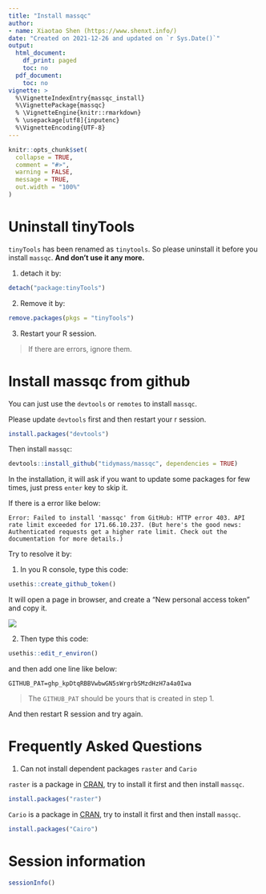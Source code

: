 ```yaml
---
title: "Install massqc"
author:
- name: Xiaotao Shen (https://www.shenxt.info/)
date: "Created on 2021-12-26 and updated on `r Sys.Date()`"
output:
  html_document:
    df_print: paged
    toc: no
  pdf_document:
    toc: no
vignette: >
  %\VignetteIndexEntry{massqc_install}
  %\VignettePackage{massqc}
  % \VignetteEngine{knitr::rmarkdown}
  % \usepackage[utf8]{inputenc}
  %\VignetteEncoding{UTF-8}
---
```


```r
knitr::opts_chunk$set(
  collapse = TRUE,
  comment = "#>",
  warning = FALSE,
  message = TRUE,
  out.width = "100%"
)
```

# **Uninstall tinyTools**

`tinyTools` has been renamed as `tinytools`. So please uninstall it before you install `massqc`. **And don't use it any more.**

1. detach it by:

```r
detach("package:tinyTools")
```

2. Remove it by:

```r
remove.packages(pkgs = "tinyTools")
```

3. Restart your R session. 

> If there are errors, ignore them.

# **Install massqc from github**

You can just use the `devtools` or `remotes` to install `massqc`. 

Please update `devtools` first and then restart your r session.

```r
install.packages("devtools")
```

Then install `massqc`:

```r
devtools::install_github("tidymass/massqc", dependencies = TRUE)
```

In the installation, it will ask if you want to update some packages for few times, just press `enter` key to skip it.

If there is a error like below:

```
Error: Failed to install 'massqc' from GitHub: HTTP error 403. API rate limit exceeded for 171.66.10.237. (But here's the good news: Authenticated requests get a higher rate limit. Check out the documentation for more details.)
```

Try to resolve it by:

1. In you R console, type this code:

```r
usethis::create_github_token()
```

It will open a page in browser, and create a "New personal access token" and copy it.

![](../man/figures/Screen Shot 2021-12-24 at 9.28.18 PM.png)

2. Then type this code:

```r
usethis::edit_r_environ()
```

and then add one line like below:

```
GITHUB_PAT=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
```
> The `GITHUB_PAT` should be yours that is created in step 1.

And then restart R session and try again.

# **Frequently Asked Questions**

1. Can not install dependent packages `raster` and `Cario`

`raster` is a package in [CRAN](https://cran.r-project.org/web/packages/raster/index.html), try to install it first and then install `massqc`.

```r
install.packages("raster")
```


`Cario` is a package in [CRAN](https://cran.r-project.org/web/packages/Cairo/index.html), try to install it first and then install `massqc`.

```r
install.packages("Cairo")
```

# **Session information**

```r
sessionInfo()
```


